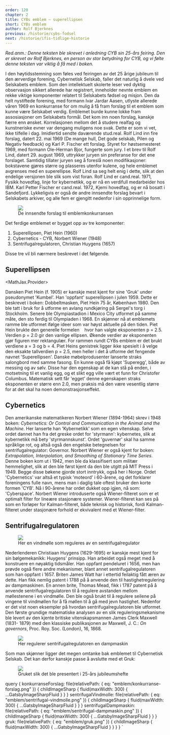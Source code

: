 ```yaml
---
order: 120
chapter: 2
title: CYBs emblem — superellipsen
short: CYBs emblem
author: Rolf Bjerknes
previous: /historie/cybs-fodsel
next: /historie/ifis-tidlige-historie
---
```



_Red.anm.: Denne teksten ble skrevet i anledning CYB sin 25-års feiring. Den er skrevet av Rolf Bjerknes, en person av 
stor betydning for CYB, og vi følte denne teksten var viktig å få med i boken._

I den høytidsstemning som føles ved feiringen av det 25 årige jubileum til den ærverdige forening, Cybernetisk Selskab, 
faller det naturlig å dvele ved Selskabets emblem. Som den intellektuelt skolerte leser ved dyktig observasjon sikkert 
allerede har registrert, inneholder nevnte emblem en rekke viktige komponenter relatert til Selskabets fødsel og misjon. 
Den da helt nystiftede forening, med formann Ivar Jardar Aasen, utlyste allerede våren 1969 en konkurranse for om mulig 
å få fram forslag til et emblem som kunne være Selskabet verdig. Emblemet burde kunne lokke fram assosiasjoner om 
Selskabets formål. Det kom inn noen forslag, kanskje færre enn ønsket. Korrelasjonen mellom det å studere realfag og 
kunstneriske evner var dengang muligens noe svak. Dette er som vi vet, ikke tilfelle i dag. Imidlertid sendte daværende 
stud.real. Rolf Lind inn fire forslag, datert 22. mai 1969 (De mange hull, Det gode selskab, Pilen og Negativ feedback) 
og Karl P. Fischer ett forslag. Styret for høstsemesteret 1969, med formann Ole-Herman Bjor, fungerte som jury. 
I et brev til Rolf Lind, datert 29. august 1969, uttrykker juryen sin preferanse for det ene forslaget. Samtidig 
tillater juryen seg å foreslå noen modifikasjoner: bokstavene gjøres større og plasseres utenfor kulene, og hele 
emblemet avgrenses med en superellipse. Rolf Lind sa seg helt enig i dette, slik at den endelige versjonen ble slik 
som vist foran. Rolf Lind er cand.real. 1971, Fysikk hovedfag, linje for kybernetikk, og er nå en verdifull medarbeider 
hos IBM. Karl Petter Fischer er cand.real. 1972, Kjemi hovedfag, og er nå bosatt i Sandefjord. Lykkeligvis er også de 
andre innsendte forslag bevart i Selskabets arkiver, og alle fem er gjengitt nedenfor i sin opprinnelige form.

<Figure>
  <Image src={props.data.konkurranseForslag} />
  <Figcaption>De innsendte forslag til emblemkonkurransen</Figcaption>
</Figure>

Det ferdige emblemet er bygget opp av tre komponenter:

1. Superellipsen, Piet Hein (1960)
2. Cybernetics - CYB, Norbert Wiener (1948)
3. Sentrifugalregulatoren, Christian Huygens (1657)

Disse tre vil bli nærmere beskrevet i det følgende.

## Superellipsen

<MathJax.Provider>
  <p>Dansken Piet Hein (f. 1905) er kanskje mest kjent for sine 'Gruk' under pseudonymet 'Kumbel'. Han 'oppfant' 
  superellipsen i julen 1959. Dette er beskrevet i boken: Dobbeltmasken, Piet Hein 75 år, København 1980. Den ble tatt 
  i bruk for å utforme en avlang rundkjøring på Sergel's torg i Stockholm. Senere ble Olympiastadion i Mexico City 
  utformet på samme måte, den sto ferdig til Olympiaden i 1968. En skjønner nå at emblemets ramme ble utformet ifølge 
  ideer som var høyst aktuelle på den tiden. Piet Hein brukte den generelle formelen
  &nbsp;<MathJax.Node inline formula="(x / a)^p + (y / b)^p = 1" />&nbsp; 
  hvor han valgte eksponenten p = 2.5. Verdien p = 2.0 gir 
  den vanlige ellipsen. Økende verdier av eksponenten gjør figuren mer rektangulær. For rammen rundt CYBs emblem er det 
  brukt verdiene a = 3 og b = 4. Piet Heins genistrek ligger ikke spesielt i å velge den eksakte tallverdien p = 2.5, 
  men heller i det å utforme det fengende navnet 'Superellipsen'. Danske møbelprodusenter lanserte straks salongbord 
  med samme fasong. En kunne også få kjøpt 'Superegg', både av messing og av sølv. Disse har den egenskap at de kan stå 
  på enden, i motsetning til et vanlig egg, og et slikt egg ville vært et funn for Christofer Columbus. Matematisk sett 
  får 'egget' denne egenskapen straks eksponenten er større enn 2.0, men praksis må den være vesentlig større for at 
  det skal ha noen demonstrasjonseffekt.</p>
</MathJax.Provider>



## Cybernetics

Den amerikanske matematikeren Norbert Wiener (1894-1964) skrev i 1948 boken: _Cybernetics: Or Control and Communication 
in the Animal and the Machine_. Her lanserte han 'Kybernetikk' som en egen vitenskap. Selve ordet dannet han fra det 
greske ordet for 'styrmann': kybernetes, slik at kybernetikk må bety 'styrmannskunst'. Ordet 'guvernør' skal ha samme 
språklige rot, og altså også den engelske betegnelsen for sentrifugalregulator: Governor. Norbert Wiener er også kjent 
for boken: _Extrapolation, Interpolation, and Smoothing of Stationary Time Series_. Denne boken kom ut i 1942, men ble 
da klassifisert som militær hemmelighet, slik at den ble først kjent da den ble utgitt på MIT Press i 1949. Begge disse 
bøkene gjorde stort inntrykk, også her i Norge. Ordet 'Cybernetics' var altså et typisk 'moteord' i 60-årene, og det 
forklarer foreningens fulle navn, mens man i daglig tale oftest bruker den korte formen 'CYB'. Nå i 90-årene har ordet 
dukket opp igjen, nå som: 'Cyberspace'. Norbert Wiener introduserte også Wiener-filteret som er et optimalt filter for 
lineære stasjonære systemer. Wiener-filteret kan ses på som en forløper for Kalman-filteret, både teknisk og historisk, 
fordi Kalman-filteret under stasjonære forhold er ekvivalent med et Wiener-filter.

## Sentrifugalregulatoren

<Figure position="end">
  <Image src={props.data.sentrifugalVindmolle} />
  <Figcaption>Her en vindmølle som reguleres av en sentrifugalregulator</Figcaption>
</Figure>

Nederlenderen Christiaan Huygens (1629-1695) er kanskje mest kjent for sin bølgemekanikk: Huygens' prinsipp. Han 
arbeidet også meget med å konstruere en nøyaktig tidsmåler. Han oppfant pendeluret i 1656, men han prøvde også flere 
andre mekanismer, blant annet sentrifugalregulatoren som han oppfant i 1657. Briten James Watt har i ettertid feilaktig 
fått æren av dette. Han fikk nemlig patent i 1788 på å anvende den til hastighetregulering av dampmaskinen. En annen 
brite, Thomas Mead, fikk i 1787 patent på å anvende sentrifugalregulatoren til å regulere avstanden mellom møllestenene 
i en vindmølle. Den ble også brukt til å regulere seilene på vingene til vindmøllen for å få møllen til å gå med jevn 
hastighet. Nedenfor er det vist noen eksempler på hvordan sentrifugalregulatoren ble utformet. Den første grundige 
matematiske analysen av en slik reguleringsmekanisme ble levert av den kjente britiske vitenskapsmannen James Clerk 
Maxwell (1831- 1879) med den klassiske publikasjonen av Maxwell, J. C.: _On governors_, Proc. Roy. Soc. 
(London), 16, 1868.

<Figure>
  <Image src={props.data.sentrifugalDampmaskin} />
  <Figcaption>Her regulerer sentrifugalregulatoren en dampmaskin</Figcaption>
</Figure>

Som man skjønner ligger det megen omtanke bak emblemet til Cybernetisk Selskab. Det kan derfor kanskje passe å 
avslutte med et Gruk:

<Figure>
  <Image src={props.data.gruk} />
  <Figcaption>Gruket slik det ble presentert i 25-års jubileumshefte</Figcaption>
</Figure>

  query {
    konkurranseForslag: file(relativePath: { eq: "emblem/konkurranse-forslag.png" }) {
      childImageSharp {
        fluid(maxWidth: 300) {
          ...GatsbyImageSharpFluid
        }
      }
    }
    sentrifugalVindmolle: file(relativePath: { eq: "emblem/sentrifugal-vindmolle.png" }) {
      childImageSharp {
        fluid(maxWidth: 300) {
          ...GatsbyImageSharpFluid
        }
      }
    }
    sentrifugalDampmaskin: file(relativePath: { eq: "emblem/sentrifugal-dampmaskin.png" }) {
      childImageSharp {
        fluid(maxWidth: 300) {
          ...GatsbyImageSharpFluid
        }
      }
    }
    gruk: file(relativePath: { eq: "emblem/gruk.png" }) {
      childImageSharp {
        fluid(maxWidth: 300) {
          ...GatsbyImageSharpFluid
        }
      }
    }
  }
`
